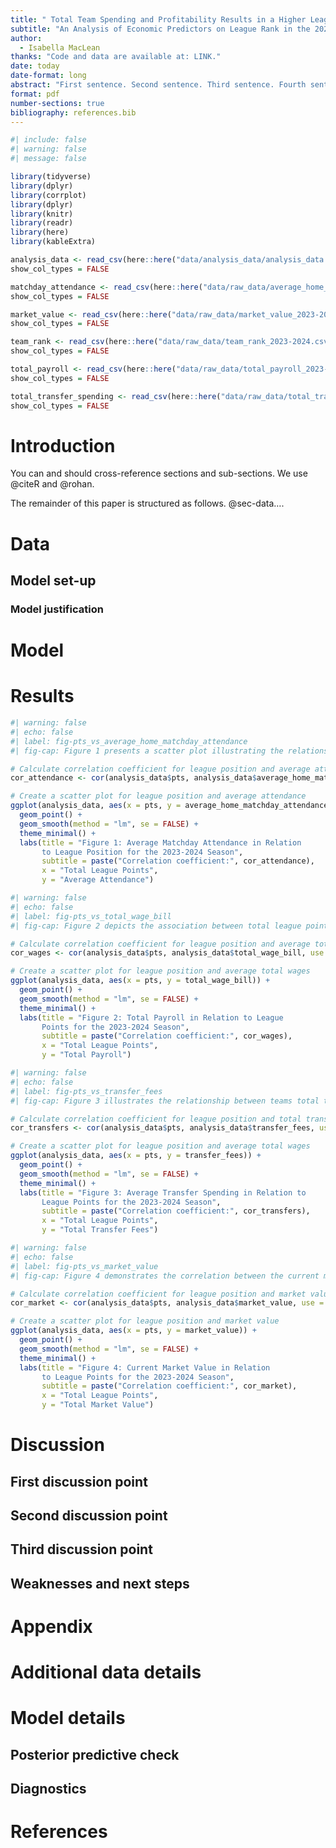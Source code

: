 ```yaml
---
title: " Total Team Spending and Profitability Results in a Higher League Ranking in the English Premier League"
subtitle: "An Analysis of Economic Predictors on League Rank in the 2023-2024 Season"
author: 
  - Isabella MacLean
thanks: "Code and data are available at: LINK."
date: today
date-format: long
abstract: "First sentence. Second sentence. Third sentence. Fourth sentence."
format: pdf
number-sections: true
bibliography: references.bib
---
```


```r
#| include: false
#| warning: false
#| message: false

library(tidyverse)
library(dplyr)
library(corrplot)
library(dplyr)
library(knitr)
library(readr)
library(here)
library(kableExtra)

analysis_data <- read_csv(here::here("data/analysis_data/analysis_data.csv"))
show_col_types = FALSE

matchday_attendance <- read_csv(here::here("data/raw_data/average_home_matchday_attendance_2023-2024.csv"))
show_col_types = FALSE

market_value <- read_csv(here::here("data/raw_data/market_value_2023-2024.csv"))
show_col_types = FALSE

team_rank <- read_csv(here::here("data/raw_data/team_rank_2023-2024.csv"))
show_col_types = FALSE

total_payroll <- read_csv(here::here("data/raw_data/total_payroll_2023-2024.csv"))
show_col_types = FALSE

total_transfer_spending <- read_csv(here::here("data/raw_data/total_transfer_spending_2023-2024.csv"))
show_col_types = FALSE
```


# Introduction

You can and should cross-reference sections and sub-sections. We use @citeR and @rohan.

The remainder of this paper is structured as follows. @sec-data....



# Data {#sec-data}


## Model set-up


### Model justification

# Model

# Results

```r
#| warning: false
#| echo: false
#| label: fig-pts_vs_average_home_matchday_attendance
#| fig-cap: Figure 1 presents a scatter plot illustrating the relationship between total league points and average matchday attendance during the 2023-2024 season. Each point represents a team, plotted with their total points on the x-axis and their average home attendance on the y-axis. The trend line, added using linear regression analysis, suggests a correlation between team performance and matchday turnout. The correlation coefficient of 0.694060419947882 indicates a positive association with moderate correlation, where teams with higher league points tend to have greater average attendance.

# Calculate correlation coefficient for league position and average attendance
cor_attendance <- cor(analysis_data$pts, analysis_data$average_home_matchday_attendance, use = "complete.obs")

# Create a scatter plot for league position and average attendance
ggplot(analysis_data, aes(x = pts, y = average_home_matchday_attendance)) +
  geom_point() +
  geom_smooth(method = "lm", se = FALSE) +
  theme_minimal() +
  labs(title = "Figure 1: Average Matchday Attendance in Relation 
       to League Position for the 2023-2024 Season",
       subtitle = paste("Correlation coefficient:", cor_attendance),
       x = "Total League Points",
       y = "Average Attendance")
```

```r
#| warning: false
#| echo: false
#| label: fig-pts_vs_total_wage_bill
#| fig-cap: Figure 2 depicts the association between total league points and the total payroll for teams in the 2023-2024 season. Each point on the plot corresponds to a team, positioned according to their accumulated points for the season along the x-axis and their respective payroll on the y-axis. The linear regression trend line suggests a correlation between a team’s financial expenditure on payroll and their success in the league. A correlation coefficient of 0.770829037567151 reflects a positive relationship, implying that teams with higher payrolls may be more likely to accumulate greater league points.

# Calculate correlation coefficient for league position and average total wages
cor_wages <- cor(analysis_data$pts, analysis_data$total_wage_bill, use = "complete.obs")

# Create a scatter plot for league position and average total wages
ggplot(analysis_data, aes(x = pts, y = total_wage_bill)) +
  geom_point() +
  geom_smooth(method = "lm", se = FALSE) +
  theme_minimal() +
  labs(title = "Figure 2: Total Payroll in Relation to League 
       Points for the 2023-2024 Season",
       subtitle = paste("Correlation coefficient:", cor_wages),
       x = "Total League Points",
       y = "Total Payroll")
```

```r
#| warning: false
#| echo: false
#| label: fig-pts_vs_transfer_fees
#| fig-cap: Figure 3 illustrates the relationship between teams total transfer spending and their corresponding league points for the 2023-2024 season. The scatter plot shows each team as a distinct point, positioned by their total league points on the x-axis and their transfer spending on the y-axis. The trend line, calculated with linear regression, indicates a moderate positive correlation, with a correlation coefficient of approximately 0.417985956450557. This suggests that higher league points tend to coincide with increased transfer spending, although the relationship is not strongly linear.

# Calculate correlation coefficient for league position and total transfer fees
cor_transfers <- cor(analysis_data$pts, analysis_data$transfer_fees, use = "complete.obs")

# Create a scatter plot for league position and average total wages
ggplot(analysis_data, aes(x = pts, y = transfer_fees)) +
  geom_point() +
  geom_smooth(method = "lm", se = FALSE) +
  theme_minimal() +
  labs(title = "Figure 3: Average Transfer Spending in Relation to 
       League Points for the 2023-2024 Season",
       subtitle = paste("Correlation coefficient:", cor_transfers),
       x = "Total League Points",
       y = "Total Transfer Fees")
```
```r
#| warning: false
#| echo: false
#| label: fig-pts_vs_market_value
#| fig-cap: Figure 4 demonstrates the correlation between the current market value of teams and their accumulated league points for the 2023-2024 season. The scatter plot places each team by the total points they have secured on the x-axis against their market value on the y-axis. A pronounced upward trend represented by the linear regression line, with a correlation coefficient of 0.849962012423038, indicates a strong positive relationship. This suggests that teams with higher market values tend to amass more league points, underlining a potential link between financial strength and on-field success.

# Calculate correlation coefficient for league position and market value
cor_market <- cor(analysis_data$pts, analysis_data$market_value, use = "complete.obs")

# Create a scatter plot for league position and market value
ggplot(analysis_data, aes(x = pts, y = market_value)) +
  geom_point() +
  geom_smooth(method = "lm", se = FALSE) +
  theme_minimal() +
  labs(title = "Figure 4: Current Market Value in Relation 
       to League Points for the 2023-2024 Season",
       subtitle = paste("Correlation coefficient:", cor_market),
       x = "Total League Points",
       y = "Total Market Value")
```


# Discussion

## First discussion point {#sec-first-point}

## Second discussion point

## Third discussion point

## Weaknesses and next steps

\newpage

\appendix

# Appendix {-}


# Additional data details

# Model details {#sec-model-details}

## Posterior predictive check

## Diagnostics

\newpage


# References


